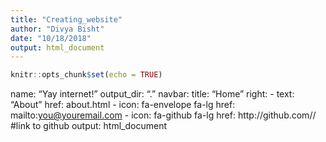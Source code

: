 ```yaml
---
title: "Creating_website"
author: "Divya Bisht"
date: "10/18/2018"
output: html_document
---
```


```r
knitr::opts_chunk$set(echo = TRUE)
```

name: "Yay internet!"
output_dir: "."
navbar:
  title: "Home"
  right:
    - text: "About"
      href: about.html
    - icon: fa-envelope fa-lg
      href: mailto:<you@youremail.com>
    - icon: fa-github fa-lg
      href: http://github.com/<YOUR_GH_NAME>/ #link to github
output:
  html_document